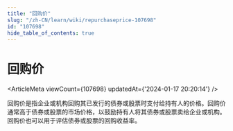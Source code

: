 ```yaml
---
title: "回购价"
slug: "/zh-CN/learn/wiki/repurchaseprice-107698"
id: "107698"
hide_table_of_contents: true
---
```



<Breadcrumbs current="回购价" />

# 回购价

<ArticleMeta viewCount={107698} updatedAt={'2024-01-17 20:20:14'} />
<div className='border-solid border-b border-t-0 my-4 border-[var(--ifm-color-gray-300)]' />

回购价是指企业或机构回购其已发行的债券或股票时支付给持有人的价格。回购价通常高于债券或股票的市场价格，以鼓励持有人将其债券或股票卖给企业或机构。回购价也可以用于评估债券或股票的回购收益率。
